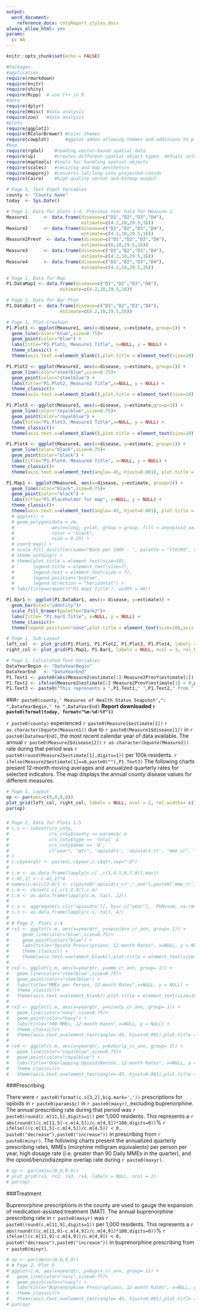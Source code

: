 ```yaml
---
output:
  word_document:
    reference_docx: cntyReport_styles.docx
always_allow_html: yes
params:
  c: NA
---
```


```r
knitr::opts_chunk$set(echo = FALSE)
```


```r
#Packages.
#application
require(rmarkdown)
require(knitr)
require(shiny)
require(Rcpp)  # use C++ in R
#data
require(dplyr)
require(Hmisc) #data analysis
require(zoo)   #data analysis
#plots
require(ggplot2)
require(RColorBrewer) #color themes
require(cowplot)      #ggplot addon allowing themes and additions to plots
#map
require(rgdal)    #reading vector-based spatial data
require(sp)       #creates different spatial object types. defualt colorbrewer compatibility.
require(maptools) #tools for handling spatial objects
require(scales)   #resizing and map aesthetics
require(mapproj)  #converts lat/long into projected coords
require(Cairo)    #high-quality vector and bitmap output

# Page 1, Text Input Variables
county <- "County Name"
today  <- Sys.Date()

# Page 1, Data for plots 1-4, Previous Year Data for Measure 2
Measure1      <- data.frame(disease=c("D1","D2","D3","D4"),
                            estimate=c(4.2,10,29.5,16))
Measure2      <- data.frame(disease=c("D1","D2","D3","D4"),
                            estimate=c(4.2,10,29.5,16))
Measure2PrevY  <- data.frame(disease=c("D1","D2","D3","D4"),
                            estimate=c(6,10,29.5,16))
Measure3      <- data.frame(disease=c("D1","D2","D3","D4"),
                            estimate=c(4.2,10,29.5,16))
Measure4      <- data.frame(disease=c("D1","D2","D3","D4"),
                            estimate=c(4.2,10,29.5,16))

# Page 1, Data for Map
P1.DataMap1 <- data.frame(disease=c("D1","D2","D3","D4"),
                    estimate=c(4.2,10,29.5,16))

# Page 1, Data for Bar Plot
P1.DataBar1 <- data.frame(disease=c("D1","D2","D3","D4"),
                    estimate=c(4.2,10,29.5,16))

# Page 1, Plot Creation
P1.Plot1 <- ggplot(Measure1, aes(x=disease, y=estimate, group=1)) +
  geom_line(color="blue",size=0.75)+
  geom_point(color="blue") +
  labs(title="P1.Plot1, Measure1 Title", x=NULL, y = NULL) +
  theme_classic() +
  theme(axis.text.x=element_blank(),plot.title = element_text(size=10),axis.text=element_text(size=8)) 

P1.Plot2 <- ggplot(Measure2, aes(x=disease, y=estimate, group=1)) +
  geom_line(color="steelblue",size=0.75)+
  geom_point(color="steelblue") +
  labs(title="P1.Plot2, Measure2 Title",x=NULL, y = NULL) +
  theme_classic()+
  theme(axis.text.x=element_blank(),plot.title = element_text(size=10),axis.text=element_text(size=8))

P1.Plot3 <- ggplot(Measure3, aes(x=disease, y=estimate,group=1)) +
  geom_line(color="royalblue",size=0.75)+
  geom_point(color="royalblue") +
  labs(title="P1.Plot3, Measure3 Title",x=NULL, y = NULL) +
  theme_classic()+
  theme(axis.text.x=element_blank(),plot.title = element_text(size=10),axis.text=element_text(size=8))

P1.Plot4 <- ggplot(Measure4, aes(x=disease, y=estimate, group=1)) +
  geom_line(color="black",size=0.75)+
  geom_point(color="black") +
  labs(title="P1.Plot4, Measure4 Title", x=NULL, y = NULL) +
  theme_classic()+
  theme(axis.text.x=element_text(angle=-45, hjust=0.001), plot.title = element_text(size=10), axis.text=element_text(size=8))

P1.Map1 <- ggplot(Measure4, aes(x=disease, y=estimate, group=1)) +
  geom_line(color="black",size=0.75)+
  geom_point(color="black") +
  labs(title="P1.Placeholder for map", x=NULL, y = NULL) +
  theme_classic()+
  theme(axis.text.x=element_text(angle=-45, hjust=0.001), plot.title = element_text(size=10), axis.text=element_text(size=8))
  # ggplot() + 
  # geom_polygon(data = zm, 
  #              aes(x=long, y=lat, group = group, fill = anyopioid_aa), 
  #              color = "black", 
  #              size = 0.25) + 
  # coord_map() + 
  # scale_fill_distiller(name="Rate per 100k - ", palette = "YlOrRd", trans="reverse", breaks = pretty_breaks(n = 5)) +
  # theme_nothing() +
  # theme(plot.title = element_text(size=10),
  #       legend.title = element_text(size=7),
  #       legend.text = element_text(size = 7),
  #       legend.position="bottom",
  #       legend.direction = "horizontal") +
  # labs(title=wrapper(("P1.map1 Title"), width = 40))

P1.Bar1 <- ggplot(P1.DataBar1, aes(x= disease, y=estimate)) +
  geom_bar(stat="identity")+
  scale_fill_brewer(palette="Dark2")+
  labs(title= "P1.bar1 Title", x=NULL, y = NULL) +
  theme_classic()+
  theme(legend.position="none",plot.title = element_text(size=10),axis.text=element_text(size=8))

# Page 1, Sub-Layout
left_col  <- plot_grid(P1.Plot1, P1.Plot2, P1.Plot3, P1.Plot4, labels = NULL, ncol = 1, align = 'v')
right_col <- plot_grid(P1.Map1, P1.Bar1, labels = NULL, ncol = 1, rel_heights = c(2, 1))

# Page 1, Calculated Text Variables
DataYearBegin <- "DataYearBegin"
DataYearEnd   <- "DataYearEnd"
P1.Text1 <- paste0(abs(Measure2$estimate[1]-Measure2PrevY$estimate[1]),"%")
P1.Text2 <- ifelse(Measure2$estimate[1]-Measure2PrevY$estimate[1] < 0,paste0("decrease"),paste0("increase"))
P1.Text3 <- paste0("This represents a ",P1.Text1," ",P1.Text2," from ",DataYearBegin,".")

```
###`r paste0(county,' Measures of Health Status Snapshot',": ",DataYearBegin," to ",DataYearEnd)`
**Report downloaded `r paste0(format(today, format="%m-%d-%Y"))`**

`r paste0(county)` experienced `r paste0(Measure1$estimate[1])` `r as.character(bquote(Measure1))` due to `r paste0(Measure1$disease[1])` in `r paste0(DataYearEnd)`, the most recent calendar year of data available. The annual `r paste0(Measure2$disease[2])` `r as.character(bquote(Measure2))` rate during that period was `r paste0(round(Measure2$estimate[1],digits=1))` per 100k residents. `r ifelse(Measure2$estimate[1]==0,paste0(""),P1.Text3)` The following charts present 12-month moving averages and annualized quarterly rates for selected indicators. The map displays the annual county disease values for different measures.

```r
# Page 1, Layout
op <- par(omi=c(0,0,0,0))
plot_grid(left_col, right_col, labels = NULL, ncol = 2, rel_widths= c(1, 1.5))
par(op)
```

#####

```r
# Page 2, Data for Plots 1-5
# c.c <- subset(crs_cnty,
#               crs_cnty$county == params$c &
#               crs_cnty$type == 'total' &
#               crs_cnty$demo == '0',
#               c("year", "qtr", 'opioidrx', 'opioidrx_cr', "mme_cr", "ninety_cr", "bzovrlp_cr", "buprx_cr")
# )
# c.c$yearqtr <- paste(c.c$year,c.c$qtr,sep="-Q")
# 
# c.m <- as.data.frame(lapply(c.c[ ,c(3,4,5,6,7,8)],mav))
# c.m[,1] <- c.m[,1]*4
# names(c.m)[c(2:6)] <- c(paste0('opioidrx_cr',"_ann"),paste0('mme_cr',"_ann"),paste0('ninety_cr',"_ann"),paste0('bzovrlp_cr',"_ann"),paste0('buprx_cr',"_ann"))
# c.m <- cbind(c.c[,c(1:2,9)],c.m)
# c.m <- as.data.frame(lapply(c.m, tail, 12))
# 
# c.s <- aggregate(c.c[c('opioidrx')], by=c.c["year"],  FUN=sum, na.rm=TRUE )
# c.s <- as.data.frame(lapply(c.s, tail, 4))
# 
# # Page 2, Plots 1-4
# rx1 <- ggplot(c.m, aes(x=yearqtr, y=opioidrx_cr_ann, group= 1)) +
#     geom_line(color="blue",size=0.75)+
#     geom_point(color="blue") +
#     labs(title="Opioid Prescriptions, 12-month Rates", x=NULL, y = NULL) +
#     theme_classic() +
#     theme(axis.text.x=element_blank(),plot.title = element_text(size=10),axis.text=element_text(size=8)) 
# 
# rx2 <- ggplot(c.m, aes(x=yearqtr, y=mme_cr_ann, group= 1)) +
#   geom_line(color="steelblue",size=0.75)+
#   geom_point(color="steelblue") +
#   labs(title="MMEs per Person, 12-month Rates",x=NULL, y = NULL) +
#   theme_classic()+
#   theme(axis.text.x=element_blank(),plot.title = element_text(size=10),axis.text=element_text(size=8))
# 
# rx3 <- ggplot(c.m, aes(x=yearqtr, y=ninety_cr_ann, group= 1)) +
#   geom_line(color="navy",size=0.75)+
#   geom_point(color="navy") +
#   labs(title=">90 MMEs, 12-month Rates",x=NULL, y = NULL) +
#   theme_classic()+
#   theme(axis.text.x=element_text(angle=-45, hjust=0.001),plot.title = element_text(size=10),axis.text=element_text(size=8))
# 
# rx4 <- ggplot(c.m, aes(x=yearqtr, y=bzovrlp_cr_ann, group= 1)) +
#   geom_line(color="royalblue",size=0.75)+
#   geom_point(color="royalblue") +
#   labs(title="Overlapping Opioid/Benzos, 12-month Rates", x=NULL, y = NULL) +
#   theme_classic()+
#   theme(axis.text.x=element_text(angle=-45, hjust=0.001),plot.title = element_text(size=10),axis.text=element_text(size=8))
```
###Prescribing 

There were `r paste0(format(c.s[3,2],big.mark=','))` prescriptions for opioids in `r paste0(params$c)` in `r paste0(maxyr)`, excluding buprenorphine. The annual prescribing rate during that period was `r paste0(round(c.m[11,5],digits=1))` per 1,000 residents. This represents a `r abs(round(((c.m[11,5]-c.m[4,5])/c.m[4,5])*100,digits=0))`% `r ifelse(((c.m[11,5]-c.m[4,5])/c.m[4,5]) < 0, paste0("decrease"),paste0("increase"))` in prescribing from `r paste0(minyr)`. The following charts present the annualized quarterly prescribing rates, MMEs (morphine milligram equivalents) per person per year, high dosage rate (i.e. greater than 90 Daily MMEs in the quarter), and the opioid/benzodiazepine overlap rate during `r paste0(maxyr)`.

```r
# op <- par(omi=c(0,0,0,0))
# plot_grid(rx1, rx2, rx3, rx4, labels = NULL, ncol = 2)
# par(op)
```

###Treatment

Buprenorphine prescriptions in the county are used to gauge the expansion of medication-assisted treatment (MAT). The annual buprenorphine prescribing rate in `r paste0(maxyr)` was `r paste0(round(c.m[11,9],digits=1))` per 1,000 residents. This represents a `r abs(round(((c.m[11,9]-c.m[4,9])/c.m[4,9])*100,digits=0))`% `r ifelse(((c.m[11,9]-c.m[4,9])/c.m[4,9]) < 0, paste0("decrease"),paste0("increase"))` in buprenorphine prescribing from `r paste0(minyr)`. 

```r
# op <- par(omi=c(0,0,0,0))
# # Page 2, Plot 5
# ggplot(c.m, aes(x=yearqtr, y=buprx_cr_ann, group= 1)) +
#   geom_line(color="navy",size=0.75)+
#   geom_point(color="navy") +
#   labs(title="Buprenorphine Prescriptions, 12-month Rates", x=NULL, y = NULL) +
#   theme_classic()+
#   theme(axis.text.x=element_text(angle=-45, hjust=0.001),plot.title = element_text(size=10),axis.text=element_text(size=8))
# par(op)
```